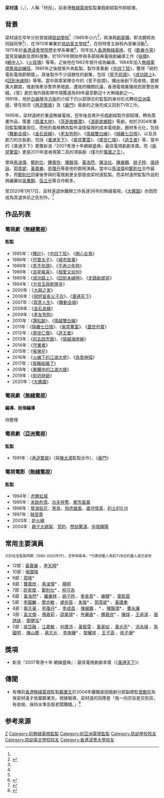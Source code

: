 {{藝人
| 圖片 = 
| 類型 = 監製 
| 姓名 = 梁材遠
| 別名 =
| 本名 =
| 綽號 = 材叔
| 民族 = 
| 出生日期 = {{birth date and age|1950|12|7}}
| 出生地點 = {{HKG-1945}}
| 籍貫 = 
| 逝世日期 = 
| 逝世地點 = 
| 教育程度 = [[香港浸會大學|香港浸會學院]]歷史系學士<ref name="慈訊第二期">{{cite web |url=https://www.ssshk.edu.hk/CustomPage/35/news/bulletin/1986_10.pdf |title=慈訊第二期 |last= |first= |date=1986-10 |website= |publisher=慈幼學校舊同學會編輯委員會 |access-date=2020-12-22 |quote= |archive-date=2021-04-14 |archive-url=https://web.archive.org/web/20210414004440/https://www.ssshk.edu.hk/CustomPage/35/news/bulletin/1986_10.pdf |dead-url=no }}</ref>
| 母校 = [[慈幼學校|慈幼學校]]<br>[[慈幼英文學校|慈幼英文學校]]<br>[[香港浸會學院|香港浸會學院]]
| 職業 = 前[[香港|香港]][[無綫電視|無綫電視]]（[[TVB|TVB]]）戲劇組監製，兼任職製作部經理
| 出道作品 = [[種計_(電視劇)|種計]]
| 代表作品 = [[滙通天下_(電視劇)|滙通天下]]、[[蒲松齡_(電視劇)|蒲松齡]]、[[紫禁驚雷|紫禁驚雷]]
| 經紀公司 = 前[[香港|香港]][[無綫電視|無綫電視]]。
| 活躍年代 = 1970年代至2020年
| 官方網站 = 
| iafd = 
| imdb = 
| afdb = 
| afdb名 = 
}}

'''梁材遠'''（{{lang-en|Leung Choi Yuen}}，{{bd|1950年|12月7日}}），人稱「材叔」，前香港[[無綫電視|無綫電視]]監製兼戲劇組製作部經理。

== 背景 ==
梁材遠在早年分別曾就讀[[慈幼學校|慈幼學校]]<ref name="慈訊第二期" />（1965年小六<ref name="慈幼中學畢業禮">{{cite news |title=慈幼中學畢業禮 |url=https://mmis.hkpl.gov.hk/coverpage/-/coverpage/view?_coverpage_WAR_mmisportalportlet_hsf=%E7%95%A2%E6%A5%AD%E7%A6%AE&p_r_p_-1078056564_c=QF757YsWv5%2BakvA8rFW5EgaujF39i4Tr&_coverpage_WAR_mmisportalportlet_o=858&_coverpage_WAR_mmisportalportlet_actual_q=%28%20verbatim_dc.collection%3A%28%22Old%5C%20HK%5C%20Newspapers%22%29%20%29%20AND+%28%20%28%20allTermsMandatory%3A%28true%29%20OR+all_dc.title%3A%28%E7%95%A2%E6%A5%AD%E7%A6%AE%29%20OR+all_dc.creator%3A%28%E7%95%A2%E6%A5%AD%E7%A6%AE%29%20OR+all_dc.contributor%3A%28%E7%95%A2%E6%A5%AD%E7%A6%AE%29%20OR+all_dc.subject%3A%28%E7%95%A2%E6%A5%AD%E7%A6%AE%29%20OR+fulltext%3A%28%E7%95%A2%E6%A5%AD%E7%A6%AE%29%20OR+all_dc.description%3A%28%E7%95%A2%E6%A5%AD%E7%A6%AE%29%20%29%20%29&_coverpage_WAR_mmisportalportlet_sort_field=dc.publicationdate_bsort&_coverpage_WAR_mmisportalportlet_sort_order=desc&_coverpage_WAR_mmisportalportlet_filter=dc.publicationdate_dt%3A%5B1960-01-01T00%3A00%3A00Z+TO+1969-12-31T15%3A59%3A59Z%5D |page=14 |language= |publisher=華僑日報 | date=1965-12-01 |accessdate=2022-03-21 |quote= }}</ref>，與演員[[劉家輝|劉家輝]]，即冼錦熙為同屆同學<ref name="慈幼中學畢業禮" />），在1970年畢業於[[慈幼英文學校|慈幼英文學校]]<ref name="慈訊第二期" />，在校時曾主辦校內音樂活動<ref name="慈訊第二期" />。1975年於[[香港浸會大學|香港浸會學院]]歷史學系畢業<ref>{{cite news |title=浸會學院第十六屆畢業禮 廉政專員姬達致詞 |url=https://mmis.hkpl.gov.hk/coverpage/-/coverpage/view?_coverpage_WAR_mmisportalportlet_hsf=%E7%95%A2%E6%A5%AD%E7%A6%AE&_coverpage_WAR_mmisportalportlet_actual_q=%28%20verbatim_dc.collection%3A%28%22Old%5C%20HK%5C%20Newspapers%22%29%20%29%20AND+%28%20%28%20allTermsMandatory%3A%28true%29%20OR+all_dc.title%3A%28%E7%95%A2%E6%A5%AD%E7%A6%AE%29%20OR+all_dc.creator%3A%28%E7%95%A2%E6%A5%AD%E7%A6%AE%29%20OR+all_dc.contributor%3A%28%E7%95%A2%E6%A5%AD%E7%A6%AE%29%20OR+all_dc.subject%3A%28%E7%95%A2%E6%A5%AD%E7%A6%AE%29%20OR+fulltext%3A%28%E7%95%A2%E6%A5%AD%E7%A6%AE%29%20OR+all_dc.description%3A%28%E7%95%A2%E6%A5%AD%E7%A6%AE%29%20%29%20%29&_coverpage_WAR_mmisportalportlet_sort_field=dc.publicationdate_bsort&p_r_p_-1078056564_c=QF757YsWv59%2F9WIUSQ5l79ke%2FvJwgHM%2F&_coverpage_WAR_mmisportalportlet_o=912&_coverpage_WAR_mmisportalportlet_sort_order=asc&_coverpage_WAR_mmisportalportlet_filter=dc.publicationdate_dt%3A%5B1970-01-01T00%3A00%3A00Z+TO+1979-12-31T15%3A59%3A59Z%5D |page=16 |language= |newspaper=華僑日報 | date=1975-12-08 |accessdate=2022-05-09 |quote= }}</ref>，同年加入[[香港|香港]][[無綫電視|無綫電視]]，在《[[歡樂今宵|歡樂今宵]]》當見習編劇及資料搜集。於1979年開始參與多部經典電視劇編導工作《[[抉擇_(電視劇)|抉擇]]》、《[[網中人|網中人]]》、《[[火玫瑰|火玫瑰]]》等等。之後他在1982年晉升成為編導、1984年加入[[無綫電視藝員訓練班|無綫電視藝員訓練班]]，1985年之後就晉升為監製，製作青春劇《[[中四丁班|中四丁班]]》，獲得「紐約電影電視節銅獎」。其後製作不少話題性的劇集，包括《[[誓不低頭|誓不低頭]]》、《[[成功路上|成功路上]]》、《[[回到未嫁時|回到未嫁時]]》等等。當中與韋家輝合作的《誓不低頭》，播出後創下高收視，震撼廣大觀眾，惟劇情牽涉警界黑暗面，遭政府機關抗議，香港電視廣播局罰款警告無綫。《誓》劇於海外錄影帶市場獲選為88年最受歡迎十大無綫劇之一。<br/>

1991年，他於[[白韻琴|白韻琴]]及[[方剛_(演員)|方剛]]的介紹下仍以部頭合約監製的身份形式轉投[[亞洲電視|亞洲電視]]，曾在拍完《[[再造繁榮|再造繁榮]]》及《[[豪門_(電視劇)|豪門]]》兩劇的之後完成又回到TVB工作。

1995年，梁材遠終於重返無線電視，翌年後並再升任戲劇組製作部經理，轉為策畫作品，策畫《[[情濃大地|情濃大地]]》、《[[茶是故鄉濃|茶是故鄉濃]]》、《[[酒是故鄉醇|酒是故鄉醇]]》等劇。他於2004年重回監製職業崗位，而他的風格轉為製作溫情倫理的成本電視劇，題材多元化，包括《[[舞動全城|舞動全城]]》、《[[金石良緣|金石良緣]]》、《[[老友狗狗_(電視劇)|老友狗狗]]》、《[[情越雙白線|情越雙白線]]》、《[[隔離七日情|隔離七日情]]》，以及具劇力的古裝劇，包括《[[滙通天下_(電視劇)|滙通天下]]》、《[[紫禁驚雷|紫禁驚雷]]》、《[[盛世仁傑|盛世仁傑]]》、《[[造王者|造王者]]》等，當中的《滙通天下》更獲新浪『2007粵港十年網娛盛典』最佳電視劇劇本獎。而《[[紫禁驚雷|紫禁驚雷]]》更是2011年度收視第二高的清裝劇（僅次於[[萬凰之王|萬凰之王]]）。

曾與[[馬浚偉|馬浚偉]]、[[鄭則仕|鄭則仕]]、[[鍾嘉欣|鍾嘉欣]]、[[陳錦鴻|陳錦鴻]]、[[黃浩然|黃浩然]]、[[陳法拉|陳法拉]]、[[陳展鵬|陳展鵬]]、[[姚子羚|姚子羚]]、[[唐詩詠|唐詩詠]]、[[郭羨妮|郭羨妮]]、[[黃嘉樂|黃嘉樂]]、[[苑瓊丹|苑瓊丹]]等是他的御用演員。當中以[[馬浚偉|馬浚偉]]和[[鄭則仕|鄭則仕]]合作最多，而[[鄭則仕|鄭則仕]]回巢後參與的電視劇更全部是由梁材遠監製。而梁材遠所監製作品則與編審如[[吳肇銅|吳肇銅]]、[[伍立光|伍立光]]等合作較多。

至2020年1月17日，梁材遠退休離開工作長達36年的無綫電視，《[[大醬園|大醬園]]》亦因而成為其退休前之告別作。<ref>{{Cite web |url=https://topick.hket.com/article/2544017/%E3%80%90%E5%A4%A7%E9%86%AC%E5%9C%92%E3%80%91%E3%80%8A%E8%AA%93%E4%B8%8D%E4%BD%8E%E9%A0%AD%E3%80%8B%E3%80%8A%E8%8C%B6%E6%98%AF%E6%95%85%E9%84%89%E6%BF%83%E3%80%8B%E7%9B%A3%E8%A3%BD%E9%9B%A2%E9%96%8B%E5%A4%A7%E5%8F%B0%E3%80%80%E3%80%8A%E5%A4%A7%E9%86%AC%E5%9C%92%E3%80%8B%E6%88%90%E6%A2%81%E6%9D%90%E9%81%A0%E6%88%90%E5%91%8A%E5%88%A5TVB%E4%B9%8B%E4%BD%9C |title=存档副本 |accessdate=2020-09-11 |archive-date=2020-08-18 |archive-url=https://web.archive.org/web/20200818163348/https://topick.hket.com/article/2544017/%E3%80%90%E5%A4%A7%E9%86%AC%E5%9C%92%E3%80%91%E3%80%8A%E8%AA%93%E4%B8%8D%E4%BD%8E%E9%A0%AD%E3%80%8B%E3%80%8A%E8%8C%B6%E6%98%AF%E6%95%85%E9%84%89%E6%BF%83%E3%80%8B%E7%9B%A3%E8%A3%BD%E9%9B%A2%E9%96%8B%E5%A4%A7%E5%8F%B0%E3%80%80%E3%80%8A%E5%A4%A7%E9%86%AC%E5%9C%92%E3%80%8B%E6%88%90%E6%A2%81%E6%9D%90%E9%81%A0%E6%88%90%E5%91%8A%E5%88%A5TVB%E4%B9%8B%E4%BD%9C |dead-url=no }}</ref>

== 作品列表 ==
=== 電視劇（[[無綫電視|無綫電視]]） ===
==== 監製 ==== 
* 1985年：《[[種計_(電視劇)|種計]]》、《[[中四丁班|中四丁班]]》、《[[開心女鬼|開心女鬼]]》
* 1986年：《[[孖寶太子|孖寶太子]]》、《[[城市故事|城市故事]]》
* 1988年：《[[誓不低頭_(無綫電視劇)|誓不低頭]]》、《[[不再少年時|不再少年時]]》
* 1989年：《[[吉星報喜|吉星報喜]]》、《[[相愛又如何|相愛又如何]]》
* 1990年：《[[成功路上|成功路上]]》、《[[回到未嫁時|回到未嫁時]]》、《[[走路新郎哥|走路新郎哥]]》
* 1994年：《[[方世玉與乾隆皇|方世玉與乾隆皇]]》
* 2000年：《[[大囍之家|大囍之家]]》
* 2006年：《[[飛短留長父子兵|飛短留長父子兵]]》、《[[滙通天下_(電視劇)|滙通天下]]》
* 2007年：《[[寫意人生|寫意人生]]》、《[[舞動全城|舞動全城]]》
* 2008年：《[[金石良緣|金石良緣]]》
* 2009年：《[[老友狗狗_(電視劇)|老友狗狗]]》
* 2010年：《[[蒲松齡_(電視劇)|蒲松齡]]》、《[[情越雙白線|情越雙白線]]》
* 2011年：《[[隔離七日情|隔離七日情]]》、《[[紫禁驚雷|紫禁驚雷]]》、《[[蓋世孖寶|蓋世孖寶]]》
* 2012年：《[[盛世仁傑|盛世仁傑]]》、《[[造王者_(電視劇)|造王者]]》
* 2013年：《[[初五啟市錄|初五啟市錄]]》、《[[情越海岸線|情越海岸線]]》
* 2014年：《[[守業者|守業者]]》
* 2015年：《[[張保仔_(2015年電視劇)|張保仔]]》
* 2016年：《[[火線下的江湖大佬|火線下的江湖大佬]]》、《[[為食神探|為食神探]]》
* 2017年：《[[我瞞結婚了|我瞞結婚了]]》
* 2018年：《[[果欄中的江湖大嫂|果欄中的江湖大嫂]]》
* 2019年：《[[街坊財爺|街坊財爺]]》
* 2020年：《[[大醬園|大醬園]]》

=== 電視劇（[[無綫電視|無綫電視]]） ===
==== 編導、助理編導 ==== 
待整理

=== 電視劇（[[亞洲電視|亞洲電視]]） ===
==== 監製 ==== 
* 1991年：《[[再造繁榮|再造繁榮]]》（與[[陳太源|陳太源]]監製合作）、《[[豪門_(電視劇)|豪門]]》

=== 電視電影（[[無綫電視|無綫電視]]） ===
==== 監製 ==== 
* 1994年：[[虎膽虹威|虎膽虹威]]
* 1995年：[[末路危情|末路危情]]、[[功夫特警|功夫特警]]、[[都市風暴|都市風暴]]
* 1996年：[[孽海狂花|孽海狂花]]、[[黑鳥|黑鳥]]、[[飛虎雄風|飛虎雄風]]、[[歲月情真|歲月情真]]、[[的士810_III|的士810 III]]
* 1997年：[[賊至尊|賊至尊]]
* 2003年：[[妒火線|妒火線]]
* 2004年：[[親子大綁架|親子大綁架]]、[[冥約|冥約]]、[[歷劫驚濤|歷劫驚濤]]、[[伴我驕陽|伴我驕陽]]

== 常用主要演員 ==
<small>只計在任監製時期（1980-2020年代），含參與客串，*代表該藝人為前TVB合約藝人或已逝世</small>
* 12部：[[黃嘉樂|黃嘉樂]]<!--飛短留長父子兵 滙通天下 舞動全城 金石良緣 紫禁驚雷 盛世仁傑 守業者 張保仔 為食神探(客串) 果欄中的江湖大嫂 街坊財爺 大醬園-->、[[李天翔|李天翔]]*<!--金石良緣 蒲松齡 情越雙白線 隔離七日情(閑角) 盛世仁傑 造王者 初五啟市錄 情越海岸線 張保仔 火線下的江湖大佬(客串) 為食神探 果欄中的江湖大嫂-->
* 10部：[[張國強_(香港演員)|張國強]]<!--紫禁驚雷 造王者(客串) 初五啟市錄 情越海岸線 守業者 張保仔(客串) 火線下的江湖大佬(客串) 我瞞結婚了(客串) 果欄中的江湖大嫂 大醬園-->
* 9部：[[郭鋒_(演員)|郭峰]]*<!--滙通天下 舞動全城 金石良緣 老友狗狗、情越雙白線、隔離七日情、紫禁驚雷、蓋世孖寶、造王者-->
* 8部：[[龔嘉欣|龔嘉欣]]<!--蒲松齡 情越雙白線 隔離七日情 紫禁驚雷 初五啟市錄 守業者 張保仔 大醬園-->、[[馬浚偉|馬浚偉]]*<!--匯通天下 舞動全城 金石良緣 老友狗狗 蒲松齡 隔離七日情 紫禁驚雷 守業者-->、[[楊明|楊明]]<!--初五啟市錄 情越海岸線 守業者 張保仔(客串) 火線下的江湖大佬 為食神探(單元) 果欄中的江湖大嫂 大醬園（客串）-->
* 7部：[[許家傑|許家傑]]<!--紫禁驚雷 造王者 初五啟市錄 火線下的江湖大佬 我瞞結婚了 果欄中的江湖大嫂 街坊財爺-->、[[鄭則仕|鄭則仕]]*<!--金石良緣 老友狗狗 情越雙白線 盛世仁傑 造王者 火線下的江湖大佬 街坊財爺-->、[[程可為|程可為]]<!--飛短留長父子兵 情越雙白線、隔離七日情、紫禁驚雷、初五啟市錄、守業者、火線下的江湖大佬-->
* 6部：[[黃浩然|黃浩然]]*<!--情越雙白線 初五啟市錄 情越海岸線 張保仔(客串) 我瞞結婚了 果欄中的江湖大嫂-->、[[羅樂林|羅樂林]]<!--蒲松齡、紫禁驚雷、盛世仁傑、初五啟市錄、張保仔、火線下的江湖大佬-->、[[姚子羚|姚子羚]]<!--蒲松齡、情越雙白線、紫禁驚雷、造王者、情越海岸線、張保仔-->、[[麥長青|麥長青]]*<!--情越雙白線(客串) 、隔離七日情、紫禁驚雷、初五啟市錄、守業者、張保仔(客串) -->、[[樂瞳|樂瞳]]*<!--初五啟市錄、守業者、張保仔(客串) 、火線下的江湖大佬、為食神探（單元）、我瞞結婚了-->、[[葉凱茵|葉凱茵]]<!--金石良緣、蓋世孖寶、張保仔、我瞞結婚了、果欄中的江湖大嫂、街坊財爺-->
* 5部：[[李國麟_(演員)|李國麟]]<!--隔離七日情 造王者 守業者 我瞞結婚了 大醬園-->、[[樊亦敏|樊亦敏]]<!--火線下的江湖大佬 我瞞結婚了 果欄中的江湖大嫂 街坊財爺 大醬園-->、[[盧宛茵|盧宛茵]]<!--隔離七日情 蓋世孖寶 情越海岸線 為食神探 果欄中的江湖大嫂-->、[[朱璇|朱璇]]*<!--隔離七日情 紫禁驚雷 造王者 張保仔 為食神探(單元)-->、[[郭羨妮|郭羨妮]]*<!--匯通天下 情越雙白線 隔離七日情 盛世仁傑 初五啟市錄-->、[[黃建東|黃建東]]<!--張保仔(客串) 我瞞結婚了 火線下的江湖大佬 為食神探(單元) 果欄中的江湖大嫂-->
* 4部：[[衛志豪|衛志豪]]<!--我瞞結婚了 果欄中的江湖大嫂 街坊財爺 大醬園-->、[[苑瓊丹|苑瓊丹]]*<!--情越雙白線 造王者 火線下的江湖大佬 街坊財爺-->、[[李成昌|李成昌]]<!--造王者 初五啟市錄 張保仔 火線下的江湖大佬-->、[[陳展鵬|陳展鵬]]<!--蒲松齡 情越雙白線 情越海岸線 張保仔-->、{{box|[[岳華|岳華]]}}*<!--蒲松齡 情越海岸線 守業者 張保仔-->、[[陳錦鴻|陳錦鴻]]*<!--蒲松齡 紫禁驚雷(客串) 盛世仁傑 初五啟市錄-->、[[曹永廉|曹永廉]]<!--情越雙白線 盛世仁傑 金石良緣 守業者(客串) -->
* 3部：[[袁文傑|袁文傑]]<!--果欄中的江湖大嫂 街坊財爺 大醬園-->、[[傅嘉莉|傅嘉莉]]<!--張保仔 我瞞結婚了 大醬園-->、[[邵美琪|邵美琪]]*<!--守業者 張保仔 街坊財爺-->、[[岑麗香|岑麗香]]*<!--火線下的江湖大佬 為食神探 果欄中的江湖大嫂-->、[[鍾嘉欣|鍾嘉欣]]*<!-- 金石良緣 老友狗狗 蒲松齡-->、[[陳煒|陳煒]]<!--火線下的江湖大佬 我瞞結婚了 果欄中的江湖大嫂-->、[[王卓淇|王卓淇]]<!--我瞞結婚了 果欄中的江湖大嫂 街坊財爺(客串)-->、[[唐詩詠|唐詩詠]]<!--紫禁驚雷 造王者 守業者-->、[[鄧健泓|鄧健泓]]*<!--隔離七日情 造王者 初五啟市錄-->
* 2部：[[吳岱融|吳岱融]]<!--我瞞結婚了 大醬園-->、[[江嘉敏|江嘉敏]]<!--果欄中的江湖大嫂 大醬園-->、[[何廣沛|何廣沛]]<!--果欄中的江湖大嫂(客串) 大醬園-->、[[黃智雯|黃智雯]]<!--張保仔 街坊財爺-->、[[黃翠如|黃翠如]]<!--為食神探 我瞞結婚了-->、[[黃光亮|黃光亮]]*<!--火線下的江湖大佬 果欄中的江湖大嫂-->、[[洪永城|洪永城]]<!--張保仔 我瞞結婚了-->、[[馬國明|馬國明]]<!--紫禁驚雷 為食神探-->、[[陳山聰|陳山聰]]<!--張保仔 火線下的江湖大佬-->、[[蔣志光|蔣志光]]<!--情越海岸線 張保仔-->、[[李施嬅|李施嬅]]*<!--紫禁驚雷 情越海岸線-->、[[黎耀祥|黎耀祥]]<!--盛世仁傑 造王者-->、[[王子涵|王子涵]]<!--火線下的江湖大佬 我瞞結婚了-->、[[徐子珊|徐子珊]]*<!--舞動全城 情越雙白線-->

== 獎項 ==
* 新浪『2007粵港十年 網娛盛典』：最佳電視劇劇本獎（《[[滙通天下_(電視劇)|滙通天下]]》）

== 傳聞 ==
* 有傳前[[香港|香港]][[無綫電視|無綫電視]]監製[[鄺業生|鄺業生]]於2004年離職是因戲劇分部副總監[[曾勵珍|曾勵珍]]為保梁材遠才放棄鄺業生。根據報導，梁材遠的回應是「我一向宗旨是交到貨，有收視、保持水準及幫老闆賺錢。」<ref>{{Cite web |url=http://www.mingpaoweekly.com/htm/20040414/mbd1.htm |title=《血薦軒轅》收視創新低，鄺業生9月底離職 |access-date=2007-08-22 |archive-url=https://web.archive.org/web/20070820233337/http://www.mingpaoweekly.com/htm/20040414/mbd1.htm |archive-date=2007-08-20 |dead-url=yes }}</ref>

== 参考來源 ==
<references />

{{無綫電視劇集監製}}
{{亞洲電視劇集監製}}

[[Category:梁姓|Z]]
[[Category:前無綫電視監製|Category:前無綫電視監製]]
[[Category:前亞洲電視監製|Category:前亞洲電視監製]]
[[Category:慈幼學校校友|Category:慈幼學校校友]]
[[Category:慈幼英文學校校友|Category:慈幼英文學校校友]]
[[Category:香港浸會大學校友|Category:香港浸會大學校友]]